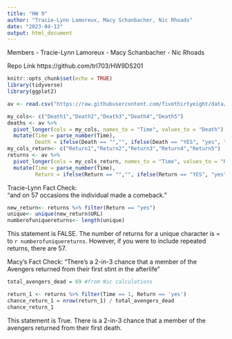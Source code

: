 ```yaml
---
title: "HW 9"
author: "Tracie-Lynn Lamoreux, Macy Schanbacher, Nic Rhoads"
date: "2023-04-13"
output: html_document
---
```


Members
 - Tracie-Lynn Lamoreux
 - Macy Schanbacher
 - Nic Rhoads 

Repo Link
https://github.com/trl703/HW9DS201

```r
knitr::opts_chunk$set(echo = TRUE)
library(tidyverse)
library(ggplot2)
```


```r
av <- read.csv("https://raw.githubusercontent.com/fivethirtyeight/data/master/avengers/avengers.csv", stringsAsFactors = FALSE)

my_cols<- c("Death1","Death2","Death3","Death4","Death5")
deaths <- av %>%
  pivot_longer(cols = my_cols, names_to = "Time", values_to = "Death") %>%
  mutate(Time = parse_number(Time),
         Death = ifelse(Death == "","", ifelse(Death == "YES", "yes", "no")))
my_cols_return<- c("Return1","Return2","Return3","Return4","Return5")
returns <- av %>%
  pivot_longer(cols = my_cols_return, names_to = "Time", values_to = "Return") %>%
  mutate(Time = parse_number(Time),
         Return = ifelse(Return == "","", ifelse(Return == "YES", "yes", "no")))
```

Tracie-Lynn Fact Check:</br>
"and on 57 occasions the individual made a comeback." 
```r
new_return<- returns %>% filter(Return == "yes")
unique<- unique(new_return$URL)
numberofuniquereturns<- length(unique)
```
This statement is FALSE. The number of returns for a unique character is = to `r numberofuniquereturns`. However, if you were to include repeated returns, there are 57. 

Macy's Fact Check:
"There’s a 2-in-3 chance that a member of the Avengers returned from their first stint in the afterlife"

```r
total_avengers_dead = 69 #from Nic calculations

return_1 <- returns %>% filter(Time == 1, Return == 'yes')
chance_return_1 = nrow(return_1) / total_avengers_dead
chance_return_1

```
This statement is True. There is a 2-in-3 chance that a member of the avengers returned from their first death.
